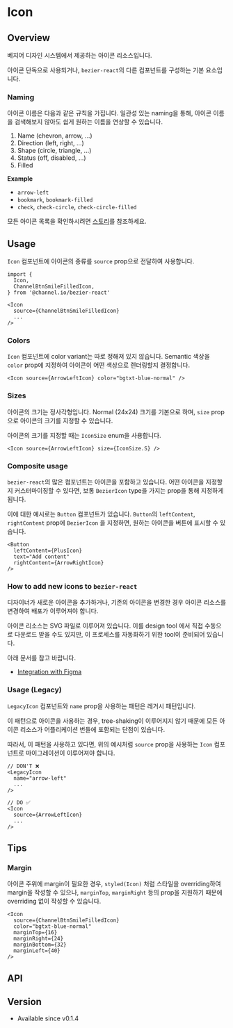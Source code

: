 
# Icon

## Overview

베지어 디자인 시스템에서 제공하는 아이콘 리소스입니다.

아이콘 단독으로 사용되거나, `bezier-react`의 다른 컴포넌트를 구성하는 기본 요소입니다.

<Story id="components-icon--overview" />

### Naming

아이콘 이름은 다음과 같은 규칙을 가집니다. 일관성 있는 naming을 통해, 아이콘 이름을 검색해보지 않아도 쉽게 원하는 이름을 연상할 수 있습니다.

1. Name (chevron, arrow, ...)
2. Direction (left, right, ...)
3. Shape (circle, triangle, ...)
4. Status (off, disabled, ...)
5. Filled

**Example**

- `arrow-left`
- `bookmark`, `bookmark-filled`
- `check`, `check-circle`, `check-circle-filled`

모든 아이콘 목록을 확인하시려면 [스토리](/story/components-icon--all-icons)를 참조하세요.

## Usage

`Icon` 컴포넌트에 아이콘의 종류를 `source` prop으로 전달하여 사용합니다.

```tsx
import {
  Icon,
  ChannelBtnSmileFilledIcon,
} from '@channel.io/bezier-react'

<Icon
  source={ChannelBtnSmileFilledIcon}
  ...
/>
```

### Colors

`Icon` 컴포넌트에 color variant는 따로 정해져 있지 않습니다.
Semantic 색상을 `color` prop에 지정하여 아이콘이 어떤 색상으로 렌더링할지 결정합니다.

<Story id="components-icon--usage-color" />

```tsx
<Icon source={ArrowLeftIcon} color="bgtxt-blue-normal" />
```

### Sizes

아이콘의 크기는 정사각형입니다. Normal (24x24) 크기를 기본으로 하며, `size` prop으로 아이콘의 크기를 지정할 수 있습니다.

아이콘의 크기를 지정할 때는 `IconSize` enum을 사용합니다.

<Story id="components-icon--usage-size" />

```tsx
<Icon source={ArrowLeftIcon} size={IconSize.S} />
```

### Composite usage

`bezier-react`의 많은 컴포넌트는 아이콘을 포함하고 있습니다.
어떤 아이콘을 지정할지 커스터마이징할 수 있다면, 보통 `BezierIcon` type을 가지는 prop을 통해 지정하게 됩니다.

이에 대한 예시로는 `Button` 컴포넌트가 있습니다.
`Button`의 `leftContent`, `rightContent` prop에 `BezierIcon` 을 지정하면, 원하는 아이콘을 버튼에 표시할 수 있습니다.

```tsx
<Button
  leftContent={PlusIcon}
  text="Add content"
  rightContent={ArrowRightIcon}
/>
```

### How to add new icons to `bezier-react`

디자이너가 새로운 아이콘을 추가하거나, 기존의 아이콘을 변경한 경우 아이콘 리소스를 변경하여 배포가 이루어져야 합니다.

아이콘 리소스는 SVG 파일로 이루어져 있습니다.
이를 design tool 에서 직접 수동으로 다운로드 받을 수도 있지만, 이 프로세스를 자동화하기 위한 tool이 준비되어 있습니다.

아래 문서를 참고 바랍니다.

- [Integration with Figma](https://github.com/channel-io/bezier-react/tree/main/packages/bezier-figma-plugin)

### Usage (Legacy)

`LegacyIcon` 컴포넌트와 `name` prop을 사용하는 패턴은 레거시 패턴입니다.

이 패턴으로 아이콘을 사용하는 경우, tree-shaking이 이루어지지 않기 때문에 모든 아이콘 리소스가 어플리케이션 번들에 포함되는 단점이 있습니다.

따라서, 이 패턴을 사용하고 있다면, 위의 예시처럼 `source` prop을 사용하는 `Icon` 컴포넌트로 마이그레이션이 이루어져야 합니다.

```tsx
// DON'T ❌
<LegacyIcon
  name="arrow-left"
  ...
/>

// DO ✅
<Icon
  source={ArrowLeftIcon}
  ...
/>
```

## Tips

### Margin

아이콘 주위에 margin이 필요한 경우, `styled(Icon)` 처럼 스타일을 overriding하여 margin을 작성할 수 있으나,
`marginTop`, `marginRight` 등의 prop을 지원하기 때문에 overriding 없이 작성할 수 있습니다.

<Story id="components-icon--tips-margin" />

```tsx
<Icon
  source={ChannelBtnSmileFilledIcon}
  color="bgtxt-blue-normal"
  marginTop={16}
  marginRight={24}
  marginBottom={32}
  marginLeft={40}
/>
```

## API

<ArgsTable of={Icon} />

## Version

- Available since v0.1.4
